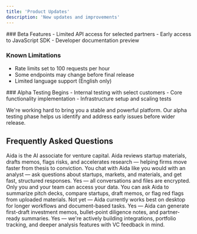 ```yaml
---
title: 'Product Updates'
description: 'New updates and improvements'
---
```


<Update label="February 15, 2025" description="Beta Release">
  ### Beta Features
  - Limited API access for selected partners
  - Early access to JavaScript SDK
  - Developer documentation preview
  
  ### Known Limitations
  - Rate limits set to 100 requests per hour
  - Some endpoints may change before final release
  - Limited language support (English only)
</Update>

<Update label="January 10, 2025" description="Alpha Testing">
  ### Alpha Testing Begins
  - Internal testing with select customers
  - Core functionality implementation
  - Infrastructure setup and scaling tests
  
  We're working hard to bring you a stable and powerful platform. Our alpha testing phase helps us identify and address early issues before wider release.
</Update>

## Frequently Asked Questions

<Accordion title="What is Aida?">
  Aida is the AI associate for venture capital. Aida reviews startup materials, drafts memos, flags risks, and accelerates research — helping firms move faster from thesis to conviction.
</Accordion>

<Accordion title="How does Aida work for VC firms?">
  You chat with Aida like you would with an analyst — ask questions about startups, markets, and materials, and get fast, structured responses.
</Accordion>

<Accordion title="Is Aida secure for sensitive deal data?">
  Yes — all conversations and files are encrypted. Only you and your team can access your data.
</Accordion>

<Accordion title="What kind of questions can I ask Aida?">
  You can ask Aida to summarize pitch decks, compare startups, draft memos, or flag red flags from uploaded materials.
</Accordion>

<Accordion title="Can I use Aida on my phone or tablet?">
  Not yet — Aida currently works best on desktop for longer workflows and document-based tasks.
</Accordion>

<Accordion title="Does Aida help with writing memos or diligence notes?">
  Yes — Aida can generate first-draft investment memos, bullet-point diligence notes, and partner-ready summaries.
</Accordion>

<Accordion title="Will Aida support more advanced tools in the future?">
  Yes — we're actively building integrations, portfolio tracking, and deeper analysis features with VC feedback in mind.
</Accordion>
